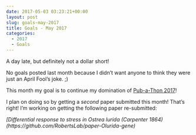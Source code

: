 ```yaml
---
date: 2017-05-03 03:23:21+00:00
layout: post
slug: goals-may-2017
title: Goals - May 2017
categories:
  - 2017
  - Goals
---
```


A day late, but definitely not a dollar short!

No goals posted last month because I didn't want anyone to think they were just an April Fool's joke. ;)

This month my goal is to continue my domination of [Pub-a-Thon 2017](https://github.com/sr320/LabDocs/wiki/Pub-a-thon-2017)!




I plan on doing so by getting a _second_ paper submitted this month! That's right! I'm working on getting the following paper re-submitted:

_[Differential response to stress in Ostrea lurida (Carpenter 1864)(https://github.com/RobertsLab/paper-Olurida-gene)_


